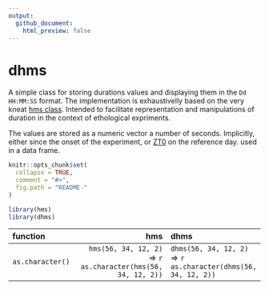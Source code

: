 ```yaml
---
output:
  github_document:
    html_preview: false
---
```


# dhms
<!-- [![Travis-CI Build Status](https://travis-ci.org/tidyverse/hms.svg?branch=master)](https://travis-ci.org/tidyverse/hms) [![AppVeyor Build Status](https://ci.appveyor.com/api/projects/status/github/tidyverse/hms?branch=master&svg=true)](https://ci.appveyor.com/project/tidyverse/hms) [![Coverage Status](https://img.shields.io/codecov/c/github/tidyverse/hms/master.svg)](https://codecov.io/github/tidyverse/hms?branch=master) [![CRAN_Status_Badge](http://www.r-pkg.org/badges/version/hms)](https://cran.r-project.org/package=hms) -->

A simple class for storing durations values and displaying them in the `Dd HH:MM:SS` format. 
The implementation is exhaustivelly based on the very kneat [hms class](https://github.com/tidyverse/hms).
Intended to facilitate representation and manipulations of duration in the context of ethological expriments.

The values are stored as a numeric vector a number of seconds. 
Implicitly, either since the onset of the experiment, or [ZT0](https://en.wikipedia.org/wiki/Zeitgeber) on the reference day.
used in a data frame.



```r
knitr::opts_chunk$set(
  collapse = TRUE,
  comment = "#>",
  fig.path = "README-"
)
```

```r
library(hms)
library(dhms)
```

|        function       |             hms        |          dhms       |
|:--------------------- | ----------------------:|:------------------- |
| `as.character()` |`hms(56, 34, 12, 2)` => `r as.character(hms(56, 34, 12, 2))` |  `dhms(56, 34, 12, 2)` => `r as.character(dhms(56, 34, 12, 2))` | 



